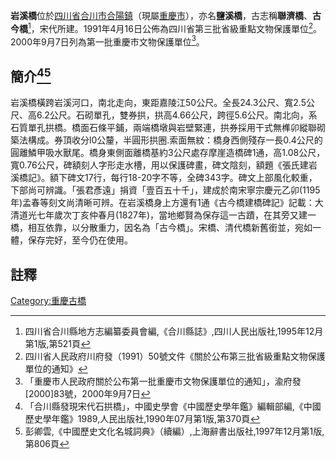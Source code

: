 {{msg:四川省文物保護單位
|名稱 = 石拱橋（古今橋）
|編號 = 41
|圖片 = 
|級別 = S3
|分類 = 
|時代 = [[宋代|宋代]]
|地点 = [[四川省|四川省]][[合川市|合川市]][[合陽鎮|合陽鎮]]
|坐標 =
|登錄 = 1991年4月16日
}}
{{msg:重慶市文物保護單位
|名稱 = 岩溪橋
|編號 = 33
|圖片 = 
|級別 = 5
|分類 = 
|時代 = 宋代
|地点 = [[合川市|合川市]]城北高石坎辦事處
|坐標 = 
|登錄 = 2000年9月7日
}}
'''岩溪橋'''位於[[四川省|四川省]][[合川市|合川市]][[合陽鎮|合陽鎮]]（現屬[[重慶市|重慶市]]），亦名'''鹽溪橋'''，古志稱'''聯濟橋'''、'''古今橋'''<ref>四川省合川縣地方志編纂委員會編,《合川縣誌》,四川人民出版社,1995年12月第1版,第521頁</ref>，宋代所建。1991年4月16日公佈為四川省第三批省級重點文物保護單位<ref>四川省人民政府川府發（1991）50號文件《關於公布第三批省級重點文物保護單位的通知》</ref>。2000年9月7日列為第一批重慶市文物保護單位<ref>「重慶市人民政府關於公布第一批重慶市文物保護單位的通知」，渝府發[2000]83號，2000年9月7日</ref>。

== 簡介<ref>「合川縣發現宋代石拱橋」，中國史學會《中國歷史學年鑑》編輯部編,《中國歷史學年鑑》1989,人民出版社,1990年07月第1版,第370頁</ref><ref>彭卿雲,《中國歷史文化名城詞典》（續編）,上海辭書出版社,1997年12月第1版,第806頁 </ref> ==
岩溪橋橫跨岩溪河口，南北走向，東距嘉陵江50公尺。全長24.3公尺、寬2.5公尺、高6.2公尺。石砌單孔，雙券拱，拱高4.66公尺，跨徑5.6公尺。南北向，系石質單孔拱橋。橋面石條平鋪，兩端橋墩與岩壁緊連，拱券採用干式無榫卯縱聯砌築法構成。券頂收分l0公釐，半圓形拱圈.索面無紋：橋身西側殘存一長0.4公尺的圓離鱗甲吸水獸尾。橋身東側面離橋基約3公尺處存摩崖造橋碑1通，高1.08公尺，寬0.76公尺，碑額刻人字形走水槽，用以保護碑畫，碑文陰刻，額題《張氏建岩溪橋記》。額下碑文17行，每行18-20字不等，全碑343字。碑文上部風化較重，下部尚可辨識。「張君彥遠」捐資「壹百五十千」，建成於南宋寧宗慶元乙卯(1195年)孟春等刻文尚清晰可辨。在岩溪橋身上方還有1通《古今橋建橋碑記》記載：大清道光七年歲次丁亥仲春月(1827年)，當地鄉賢為保存這一古蹟，在其旁又建一橋，相互依靠，以分散重力，因名為「古今橋」。宋橋、清代橋新舊銜並，宛如一體，保存完好，至今仍在使用。

==註釋==
{{reflist}}
{{文物保護單位小作品}}

[[Category:重慶古橋|Category:重慶古橋]]